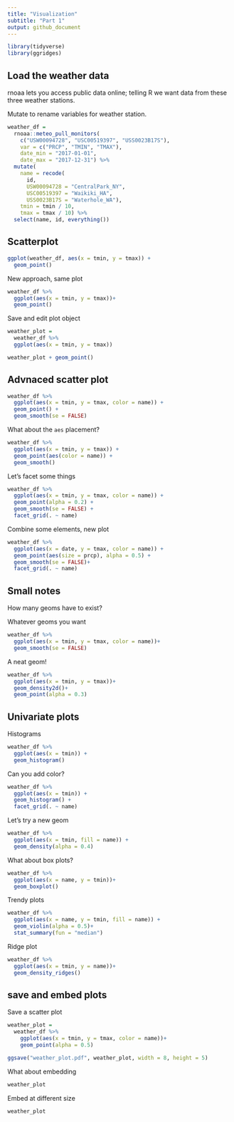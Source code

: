 ```yaml
---
title: "Visualization"
subtitle: "Part 1"
output: github_document
---
```


```r
library(tidyverse)
library(ggridges)
```

## Load the weather data

rnoaa lets you access public data online; telling R we want data from these three weather stations. 

Mutate to rename variables for weather station.

```r
weather_df = 
  rnoaa::meteo_pull_monitors(
    c("USW00094728", "USC00519397", "USS0023B17S"),
    var = c("PRCP", "TMIN", "TMAX"), 
    date_min = "2017-01-01",
    date_max = "2017-12-31") %>%
  mutate(
    name = recode(
      id, 
      USW00094728 = "CentralPark_NY", 
      USC00519397 = "Waikiki_HA",
      USS0023B17S = "Waterhole_WA"),
    tmin = tmin / 10,
    tmax = tmax / 10) %>%
  select(name, id, everything())
```

## Scatterplot 

```r
ggplot(weather_df, aes(x = tmin, y = tmax)) +
  geom_point()
```

New approach, same plot 

```r
weather_df %>% 
  ggplot(aes(x = tmin, y = tmax))+
  geom_point()
```

Save and edit plot object 

```r
weather_plot = 
  weather_df %>% 
  ggplot(aes(x = tmin, y = tmax))

weather_plot + geom_point()
```

## Advnaced scatter plot 

```r
weather_df %>% 
  ggplot(aes(x = tmin, y = tmax, color = name)) + 
  geom_point() + 
  geom_smooth(se = FALSE)
```

What about the `aes` placement?

```r
weather_df %>% 
  ggplot(aes(x = tmin, y = tmax)) + 
  geom_point(aes(color = name)) +
  geom_smooth()
```

Let's facet some things 

```r
weather_df %>% 
  ggplot(aes(x = tmin, y = tmax, color = name)) + 
  geom_point(alpha = 0.2) + 
  geom_smooth(se = FALSE) +
  facet_grid(. ~ name)
```

Combine some elements, new plot 

```r
weather_df %>% 
  ggplot(aes(x = date, y = tmax, color = name)) +
  geom_point(aes(size = prcp), alpha = 0.5) +
  geom_smooth(se = FALSE)+
  facet_grid(. ~ name)
```

## Small notes 

How many geoms have to exist?

Whatever geoms you want

```r
weather_df %>% 
  ggplot(aes(x = tmin, y = tmax, color = name))+
  geom_smooth(se = FALSE)
```

A neat geom!

```r
weather_df %>%
  ggplot(aes(x = tmin, y = tmax))+
  geom_density2d()+
  geom_point(alpha = 0.3)
```

## Univariate plots 

Histograms 

```r
weather_df %>% 
  ggplot(aes(x = tmin)) +
  geom_histogram()
```

Can you add color?

```r
weather_df %>% 
  ggplot(aes(x = tmin)) +
  geom_histogram() + 
  facet_grid(. ~ name)
```

Let's try a new geom

```r
weather_df %>% 
  ggplot(aes(x = tmin, fill = name)) +
  geom_density(alpha = 0.4)
```

What about box plots?

```r
weather_df %>% 
  ggplot(aes(x = name, y = tmin))+
  geom_boxplot()
```

Trendy plots 

```r
weather_df %>% 
  ggplot(aes(x = name, y = tmin, fill = name)) + 
  geom_violin(alpha = 0.5)+
  stat_summary(fun = "median")
```


Ridge plot 

```r
weather_df %>% 
  ggplot(aes(x = tmin, y = name))+
  geom_density_ridges()
```

## save and embed plots 

Save a scatter plot 

```r
weather_plot =
  weather_df %>% 
    ggplot(aes(x = tmin, y = tmax, color = name))+
    geom_point(alpha = 0.5)

ggsave("weather_plot.pdf", weather_plot, width = 8, height = 5)
```

What about embedding 

```r
weather_plot
```

Embed at different size

```r
weather_plot
```

